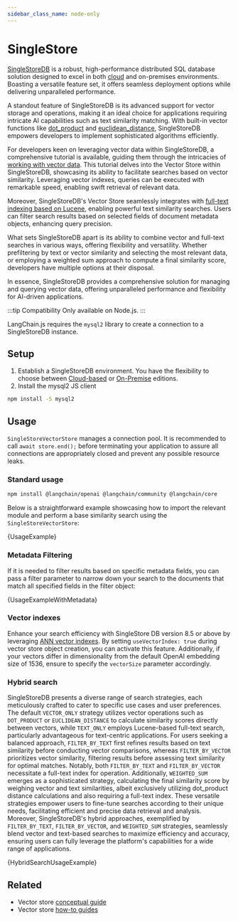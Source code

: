 ```yaml
---
sidebar_class_name: node-only
---
```



# SingleStore

[SingleStoreDB](https://singlestore.com/) is a robust, high-performance distributed SQL database solution designed to excel in both [cloud](https://www.singlestore.com/cloud/) and on-premises environments. Boasting a versatile feature set, it offers seamless deployment options while delivering unparalleled performance.

A standout feature of SingleStoreDB is its advanced support for vector storage and operations, making it an ideal choice for applications requiring intricate AI capabilities such as text similarity matching. With built-in vector functions like [dot_product](https://docs.singlestore.com/managed-service/en/reference/sql-reference/vector-functions/dot_product.html) and [euclidean_distance](https://docs.singlestore.com/managed-service/en/reference/sql-reference/vector-functions/euclidean_distance.html), SingleStoreDB empowers developers to implement sophisticated algorithms efficiently.

For developers keen on leveraging vector data within SingleStoreDB, a comprehensive tutorial is available, guiding them through the intricacies of [working with vector data](https://docs.singlestore.com/managed-service/en/developer-resources/functional-extensions/working-with-vector-data.html). This tutorial delves into the Vector Store within SingleStoreDB, showcasing its ability to facilitate searches based on vector similarity. Leveraging vector indexes, queries can be executed with remarkable speed, enabling swift retrieval of relevant data.

Moreover, SingleStoreDB's Vector Store seamlessly integrates with [full-text indexing based on Lucene](https://docs.singlestore.com/cloud/developer-resources/functional-extensions/working-with-full-text-search/), enabling powerful text similarity searches. Users can filter search results based on selected fields of document metadata objects, enhancing query precision.

What sets SingleStoreDB apart is its ability to combine vector and full-text searches in various ways, offering flexibility and versatility. Whether prefiltering by text or vector similarity and selecting the most relevant data, or employing a weighted sum approach to compute a final similarity score, developers have multiple options at their disposal.

In essence, SingleStoreDB provides a comprehensive solution for managing and querying vector data, offering unparalleled performance and flexibility for AI-driven applications.

:::tip Compatibility
Only available on Node.js.
:::

LangChain.js requires the `mysql2` library to create a connection to a SingleStoreDB instance.

## Setup

1. Establish a SingleStoreDB environment. You have the flexibility to choose between [Cloud-based](https://docs.singlestore.com/managed-service/en/getting-started-with-singlestoredb-cloud.html) or [On-Premise](https://docs.singlestore.com/db/v8.1/en/developer-resources/get-started-using-singlestoredb-for-free.html) editions.
2. Install the mysql2 JS client

```bash npm2yarn
npm install -S mysql2
```

## Usage

`SingleStoreVectorStore` manages a connection pool. It is recommended to call `await store.end();` before terminating your application to assure all connections are appropriately closed and prevent any possible resource leaks.

### Standard usage


<IntegrationInstallTooltip></IntegrationInstallTooltip>

```bash npm2yarn
npm install @langchain/openai @langchain/community @langchain/core
```


Below is a straightforward example showcasing how to import the relevant module and perform a base similarity search using the `SingleStoreVectorStore`:

<CodeBlock language="typescript">{UsageExample}</CodeBlock>

### Metadata Filtering


If it is needed to filter results based on specific metadata fields, you can pass a filter parameter to narrow down your search to the documents that match all specified fields in the filter object:

<CodeBlock language="typescript">{UsageExampleWithMetadata}</CodeBlock>

### Vector indexes

Enhance your search efficiency with SingleStore DB version 8.5 or above by leveraging [ANN vector indexes](https://docs.singlestore.com/cloud/reference/sql-reference/vector-functions/vector-indexing/).
By setting `useVectorIndex: true` during vector store object creation, you can activate this feature.
Additionally, if your vectors differ in dimensionality from the default OpenAI embedding size of 1536, ensure to specify the `vectorSize` parameter accordingly.

### Hybrid search


SingleStoreDB presents a diverse range of search strategies, each meticulously crafted to cater to specific use cases and user preferences.
The default `VECTOR_ONLY` strategy utilizes vector operations such as `DOT_PRODUCT` or `EUCLIDEAN_DISTANCE` to calculate similarity scores directly between vectors, while `TEXT_ONLY` employs Lucene-based full-text search, particularly advantageous for text-centric applications.
For users seeking a balanced approach, `FILTER_BY_TEXT` first refines results based on text similarity before conducting vector comparisons, whereas `FILTER_BY_VECTOR` prioritizes vector similarity, filtering results before assessing text similarity for optimal matches.
Notably, both `FILTER_BY_TEXT` and `FILTER_BY_VECTOR` necessitate a full-text index for operation. Additionally, `WEIGHTED_SUM` emerges as a sophisticated strategy, calculating the final similarity score by weighing vector and text similarities, albeit exclusively utilizing dot_product distance calculations and also requiring a full-text index.
These versatile strategies empower users to fine-tune searches according to their unique needs, facilitating efficient and precise data retrieval and analysis.
Moreover, SingleStoreDB's hybrid approaches, exemplified by `FILTER_BY_TEXT`, `FILTER_BY_VECTOR`, and `WEIGHTED_SUM` strategies, seamlessly blend vector and text-based searches to maximize efficiency and accuracy, ensuring users can fully leverage the platform's capabilities for a wide range of applications.

<CodeBlock language="typescript">{HybridSearchUsageExample}</CodeBlock>

## Related

- Vector store [conceptual guide](/docs/concepts/#vectorstores)
- Vector store [how-to guides](/docs/how_to/#vectorstores)
